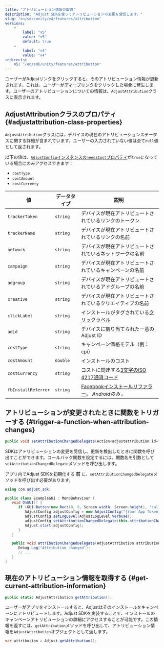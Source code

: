 ```yaml
---
title: "アトリビューション情報の取得"
description: "Adjust SDKを使ってアトリビューションの変更を受信します。"
slug: "en/sdk/unity/v4/features/attribution"
versions: 
    - 
        label: "v5"
        value: "v5"
        default: true
    - 
        label: "v4"
        value: "v4"
redirects: 
    v5: "/en/sdk/unity/features/attribution"
---
```

ユーザーがAdjustリンクをクリックすると、そのアトリビューション情報が更新されます。これは、ユーザーが[ディープリンク](https://help.adjust.com/en/article/deep-links)をクリックした場合に発生します。ユーザーのアトリビューションについての情報は、`AdjustAttribution`クラスに表示されます。

AdjustAttributionクラスのプロパティ \{\#adjustattribution\-class\-properties\}
--------------------------------------------------------------------------

`AdjustAttribution`クラスには、デバイスの現在のアトリビューションステータスに関する詳細が含まれています。ユーザーの入力されていない値は全て`null`値として返されます。
<callout type="note"> 

以下の値は、[`AdjustConfig`インスタンスの`needsCost`プロパティ](/en/sdk/android/configuration#enable-cost-data-sending)が`true`になっている場合にのみアクセスできます：

* `costType`
* `costAmount`
* `costCurrency`

</Callout> 

|          値          |  データタイプ  |                                                  説明                                                  |
|---------------------|----------|------------------------------------------------------------------------------------------------------|
| `trackerToken`      | `string` | デバイスが現在アトリビュートされているリンクのトークン                                                                          |
| `trackerName`       | `string` | デバイスが現在アトリビュートされているリンクの名前                                                                            |
| `network`           | `string` | デバイスが現在アトリビュートされているネットワークの名前                                                                         |
| `campaign`          | `string` | デバイスが現在アトリビュートされているキャンペーンの名前                                                                         |
| `adgroup`           | `string` | デバイスが現在アトリビュートされているアドグループの名前                                                                         |
| `creative`          | `string` | デバイスが現在アトリビュートされているクリエイティブの名前                                                                        |
| `clickLabel`        | `string` | インストールがタグされている[クリックラベル](https://help.adjust.com/en/article/user-rewards)                             |
| `adid`              | `string` | デバイスに割り当てられた一意のAdjust ID                                                                             |
| `costType`          | `string` | キャンペーン価格モデル（例：cpi）                                                                                   |
| `costAmount`        | `double` | インストールのコスト                                                                                           |
| `costCurrency`      | `string` | コストに関連する[3文字のISO 4217通貨コード](https://www.iban.com/currency-codes)                                     |
| `fbInstallReferrer` | `string` | [Facebookインストールリファラー](https://developers.facebook.com/docs/app-ads/install-referrer/)。 *Androidのみ* 。 |

アトリビューションが変更されたときに関数をトリガーする \{\#trigger\-a\-function\-when\-attribution\-changes\}
------------------------------------------------------------------------------------------

<codeblock title="メソッドシグネチャー"> 

```cs
public void setAttributionChangedDelegate(Action<adjustattribution id="sl-md0000000"> attributionChangedDelegate, string sceneName = "Adjust");
```

</CodeBlock> 

SDKはアトリビューションの変更を受信し、更新を検出したときに関数を呼び出すことができます。コールバック関数を設定するには、関数名を引数として`setAttributionChangedDelegate`メソッドを呼び出します。
<callout type="important"> 

アプリ内でAdjust SDKを初期化する **前** に、`setAttributionChangedDelegate`メソッドを呼び出す必要があります。
</Callout> <codeblock highlight="{range: 8}, {range: 13-16}"> 

```cs
using com.adjust.sdk;

public class ExampleGUI : MonoBehaviour {
   void OnGUI() {
      if (GUI.Button(new Rect(0, 0, Screen.width, Screen.height), "callback")) {
         AdjustConfig adjustConfig = new AdjustConfig("{Your App Token}", AdjustEnvironmentSandbox);
         adjustConfig.setLogLevel(AdjustLogLevel.Verbose);
         adjustConfig.setAttributionChangedDelegate(this.attributionChangedDelegate);
         Adjust.start(adjustConfig);
      }
   }

   public void attributionChangedDelegate(AdjustAttribution attribution) {
      Debug.Log("Attribution changed");
      // ...
   }
}
```

</CodeBlock> 

現在のアトリビューション情報を取得する \{\#get\-current\-attribution\-information\}
----------------------------------------------------------------------

<codeblock title="メソッドシグネチャー"> 

```cs
public static AdjustAttribution getAttribution();
```

</CodeBlock> 

ユーザーがアプリをインストールすると、Adjustはそのインストールをキャンペーンにアトリビュートします。Adjust SDKを実装することで、インストールのキャンペーンアトリビューションの詳細にアクセスすることが可能です。この情報を返すには、`getAttribution`メソッドを呼び出して、アトリビューション情報を`AdjustAttribution`オブジェクトとして返します。

```cs
var attribution = Adjust.getAttribution();
```

